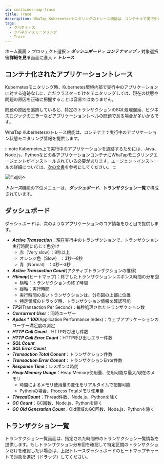 ```yaml
---
id: container-map-trace
title: Trace
description: WhaTap Kubernetesモニタリングのトレース機能は、コンテナ上で実行中のアプリケーション状態モニタリング情報を提供します。
tags:
  - クバネティス
  - クバネティスモニタリング
  - Trace
---
```


ホーム画面 > プロジェクト選択 > **_ダッシュボード_** > **_コンテナマップ_** > 対象選択後**詳細を見る**画面に進入 > **_トレース_**

## コンテナ化されたアプリケーショントレース

Kubernetesモニタリング時、Kubernetes環境内部で実行中のアプリケーションに対する追跡なしに、ただクラスターだけをモニタリングしては、現在の状態や問題の原因を正確に把握することは容易ではありません。

問題の原因を追跡していると、特定のトランザクションのSQL処理遅延、ビジネスロジックのエラーなどアプリケーションレベルの問題である場合が多いからです。

WhaTap Kubernetesのトレース機能は、コンテナ上で実行中のアプリケーション状態モニタリング情報を提供します。

:::note
Kubernetes上で実行中のアプリケーションを追跡するためには、Java、Node.js、Pythonなどの各アプリケーションコンテナにWhaTapモニタリングエージェントがインストールされている必要があります。エージェントインストールの詳細については、[次の文書](install-application-agent)を参考にしてください。
:::

![트레이스](https://img.whatap.io/media/images/whatap_kubernetes_container_map_trace_example.png)

***トレース***機能の下位メニューは、***ダッシュボード***、**トランザクション一覧**で構成されています。

## ダッシュボード

ダッシュボードは、次のようなアプリケーションのコア情報をひと目で提供します。

-   **_Active Transaction_**：現在実行中のトランザクションで、トランザクション実行時間に応じて色分け
    -   赤（Very slow）：8秒以上
    -   オレンジ色（Slow） ：3秒～8秒
    -   青（Normal） ：0秒～3秒
-   **_Active Transaction Count_**(アクティブトランザクションの推移)
-   **_Htimap_**(ヒートマップ)：終了したトランザクションレスポンス時間の分布図
    -   横軸：トランザクションの終了時間
    -   縦軸：実行時間
    -   実行時間の長いトランザクションは、分布図の上部に位置
    -   特定領域のドラッグ時、トランザクション情報を確認可能
-   **_TPS_**(Transaction Per Second)：毎秒処理されたトランザクション数
-   **_Conrurrent User_**：同時ユーザー
-   **_Apdex \* 100_**(Application Performance Index)：ウェブアプリケーションのユーザー満足度の測定
-   **_HTTP Call Count_**：HTTP呼び出し件数
-   **_HTTP Call Error Count_**：HTTP呼び出しエラー件数
-   **_SQL Count_**
-   **_SQL Error Count_**
-   **_Transaction Total Conunt_**：トランザクション件数
-   **_Transaction Error Conunt_**：トランザクションError件数
-   **_Response Time_**：レスポンス時間
-   **_Heap Memory Usage_**：Heap Memory使用量、使用可能な最大/現在のメモリ
    -   時間によるメモリ使用量の変化をリアルタイムで把握可能
    -   Pythonの場合、Process Totalメモリ使用量
-   **_ThreadCount_**：Thread件数、Node.js、Pythonを除く
-   **_GC Count_**：GC回数、Node.js、Pythonを除く
-   **_GC Old Generation Count_**：Old領域のGC回数、Node.js、Pythonを除く

## トランザクション一覧

トランザクション一覧画面は、指定された時間帯のトランザクション一覧情報を提供します。もしトランザクション分布図を確認して特定区間のトランザクションだけを確認したい場合は、上記トレースダッシュボードのヒートマップチャートで対象を選択（ドラッグ）してください。
